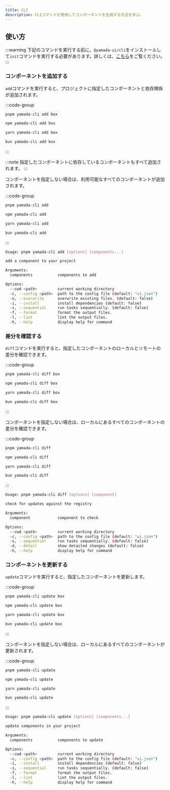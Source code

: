 ```yaml
---
title: CLI
description: CLIコマンドを使用してコンポーネントを生成する方法を学ぶ。
---
```


## 使い方

:::warning
下記のコマンドを実行する前に、`@yamada-ui/cli`をインストールして`init`コマンドを実行する必要があります。詳しくは、[こちら](/docs/get-started/cli)をご覧ください。
:::

### コンポーネントを追加する

`add`コマンドを実行すると、プロジェクトに指定したコンポーネントと依存関係が追加されます。

:::code-group

```bash [pnpm]
pnpm yamada-cli add box
```

```bash [npm]
npm yamada-cli add box
```

```bash [yarn]
yarn yamada-cli add box
```

```bash [bun]
bun yamada-cli add box
```

:::

:::note
指定したコンポーネントに依存しているコンポーネントもすべて追加されます。
:::

コンポーネントを指定しない場合は、利用可能なすべてのコンポーネントが追加されます。

:::code-group

```bash [pnpm]
pnpm yamada-cli add
```

```bash [npm]
npm yamada-cli add
```

```bash [yarn]
yarn yamada-cli add
```

```bash [bun]
bun yamada-cli add
```

:::

```bash
Usage: pnpm yamada-cli add [options] [components...]

add a component to your project

Arguments:
  components           components to add

Options:
  --cwd <path>         current working directory
  -c, --config <path>  path to the config file (default: "ui.json")
  -o, --overwrite      overwrite existing files. (default: false)
  -i, --install        install dependencies (default: false)
  -s, --sequential     run tasks sequentially. (default: false)
  -f, --format         format the output files.
  -l, --lint           lint the output files.
  -h, --help           display help for command
```

### 差分を確認する

`diff`コマンドを実行すると、指定したコンポーネントのローカルとリモートの差分を確認できます。

:::code-group

```bash [pnpm]
pnpm yamada-cli diff box
```

```bash [npm]
npm yamada-cli diff box
```

```bash [yarn]
yarn yamada-cli diff box
```

```bash [bun]
bun yamada-cli diff box
```

:::

コンポーネントを指定しない場合は、ローカルにあるすべてのコンポーネントの差分を確認できます。

:::code-group

```bash [pnpm]
pnpm yamada-cli diff
```

```bash [npm]
npm yamada-cli diff
```

```bash [yarn]
yarn yamada-cli diff
```

```bash [bun]
bun yamada-cli diff
```

:::

```bash
Usage: pnpm yamada-cli diff [options] [component]

check for updates against the registry

Arguments:
  component            component to check

Options:
  --cwd <path>         current working directory
  -c, --config <path>  path to the config file (default: "ui.json")
  -s, --sequential     run tasks sequentially. (default: false)
  -d, --detail         show detailed changes (default: false)
  -h, --help           display help for command
```

### コンポーネントを更新する

`update`コマンドを実行すると、指定したコンポーネントを更新します。

:::code-group

```bash [pnpm]
pnpm yamada-cli update box
```

```bash [npm]
npm yamada-cli update box
```

```bash [yarn]
yarn yamada-cli update box
```

```bash [bun]
bun yamada-cli update box
```

:::

コンポーネントを指定しない場合は、ローカルにあるすべてのコンポーネントが更新されます。

:::code-group

```bash [pnpm]
pnpm yamada-cli update
```

```bash [npm]
npm yamada-cli update
```

```bash [yarn]
yarn yamada-cli update
```

```bash [bun]
bun yamada-cli update
```

:::

```bash
Usage: pnpm yamada-cli update [options] [components...]

update components in your project

Arguments:
  components           components to update

Options:
  --cwd <path>         current working directory
  -c, --config <path>  path to the config file (default: "ui.json")
  -i, --install        install dependencies (default: false)
  -s, --sequential     run tasks sequentially. (default: false)
  -f, --format         format the output files.
  -l, --lint           lint the output files.
  -h, --help           display help for command
```
